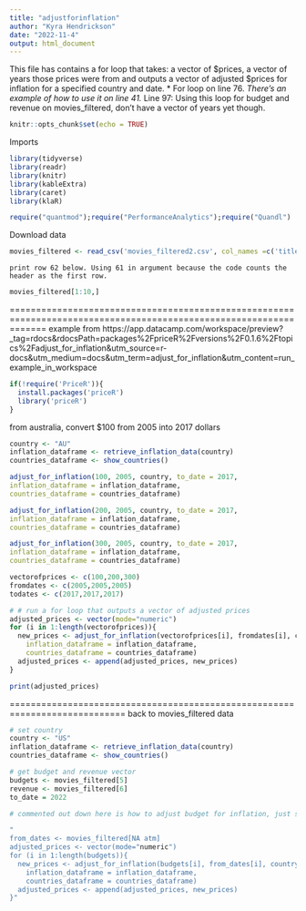 ---
title: "adjustforinflation"
author: "Kyra Hendrickson"
date: "2022-11-4"
output: html_document
---
This file has contains a  for loop that takes:
a vector of $prices, a vector of years those prices were from and outputs a vector of adjusted $prices for inflation 
for a specified country and date. 
 * For loop on line 76. 
 *There's an example of how to use it on line 41.
 * Line 97: Using this loop for budget and revenue on movies_filtered, don't have a vector of years yet though.

```{r setup, include=FALSE}
knitr::opts_chunk$set(echo = TRUE)
```

Imports
```{r}
library(tidyverse)
library(readr)
library(knitr)
library(kableExtra)
library(caret)
library(klaR)
```

```{r}
require("quantmod");require("PerformanceAnalytics");require("Quandl")
```

Download data
```{r}
movies_filtered <- read_csv('movies_filtered2.csv', col_names =c('title','genres','original_language','production_companies','budget','revenue','runtime','vote_average','vote_count','credits'), trim_ws = TRUE, show_col_types = FALSE)
```


    print row 62 below. Using 61 in argument because the code counts the header as the first row.
```{r}
movies_filtered[1:10,]
```

===================================================================================================================
example from https://app.datacamp.com/workspace/preview?_tag=rdocs&rdocsPath=packages%2FpriceR%2Fversions%2F0.1.6%2Ftopics%2Fadjust_for_inflation&utm_source=r-docs&utm_medium=docs&utm_term=adjust_for_inflation&utm_content=run_example_in_workspace

```{r}
if(!require('PriceR')){
  install.packages('priceR')
  library('priceR')
}
```
from australia, convert $100 from 2005 into 2017 dollars
```{r}
country <- "AU"
inflation_dataframe <- retrieve_inflation_data(country)
countries_dataframe <- show_countries() 
```
```{r}
adjust_for_inflation(100, 2005, country, to_date = 2017,
inflation_dataframe = inflation_dataframe,
countries_dataframe = countries_dataframe)

adjust_for_inflation(200, 2005, country, to_date = 2017,
inflation_dataframe = inflation_dataframe,
countries_dataframe = countries_dataframe)

adjust_for_inflation(300, 2005, country, to_date = 2017,
inflation_dataframe = inflation_dataframe,
countries_dataframe = countries_dataframe)

```

```{r}
vectorofprices <- c(100,200,300)
fromdates <- c(2005,2005,2005)
todates <- c(2017,2017,2017)
```

```{r}
# # run a for loop that outputs a vector of adjusted prices
adjusted_prices <- vector(mode="numeric")
for (i in 1:length(vectorofprices)){
  new_prices <- adjust_for_inflation(vectorofprices[i], fromdates[i], country, todates[i],
    inflation_dataframe = inflation_dataframe,
    countries_dataframe = countries_dataframe)
  adjusted_prices <- append(adjusted_prices, new_prices)
}
```

```{r}
print(adjusted_prices)
```

============================================================================
back to movies_filtered data

```{r}
# set country
country <- "US"
inflation_dataframe <- retrieve_inflation_data(country)
countries_dataframe <- show_countries() 

# get budget and revenue vector 
budgets <- movies_filtered[5]
revenue <- movies_filtered[6]
to_date = 2022

# commented out down here is how to adjust budget for inflation, just switch budget to revenue for revenue adjustment"

"
from_dates <- movies_filtered[NA atm]
adjusted_prices <- vector(mode="numeric")
for (i in 1:length(budgets)){
  new_prices <- adjust_for_inflation(budgets[i], from_dates[i], country, to_date,
    inflation_dataframe = inflation_dataframe,
    countries_dataframe = countries_dataframe)
  adjusted_prices <- append(adjusted_prices, new_prices)
}"
```


```{r}

```

